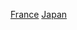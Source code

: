 {{catmore}}
{{Commonscat|Relations of France and Japan}}

[[Category:日本雙邊關係|France]]
[[Category:法國雙邊關係|Japan]]
